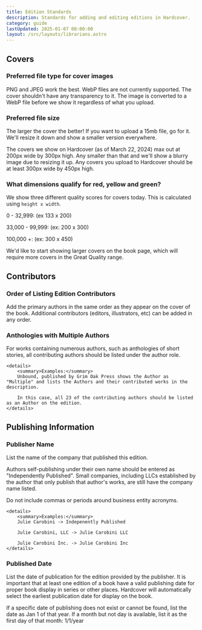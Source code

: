 ```yaml
---
title: Edition Standards
description: Standards for adding and editing editions in Hardcover.
category: guide
lastUpdated: 2025-01-07 08:00:00
layout: /src/layouts/librarians.astro
---
```



## Covers
### Preferred file type for cover images
PNG and JPEG work the best. WebP files are not currently supported. The cover shouldn't have any transparency to it. The image is converted to a WebP file before we show it regardless of what you upload.

### Preferred file size
The larger the cover the better! If you want to upload a 15mb file, go for it. We'll resize it down and show a smaller version everywhere.

The covers we show on Hardcover (as of March 22, 2024) max out at 200px wide by 300px high. Any smaller than that and we'll show a blurry image due to resizing it up. Any covers you upload to Hardcover should be at least 300px wide by 450px high.

### What dimensions qualify for red, yellow and green?
We show three different quality scores for covers today. This is calculated using `height x width`.

0 - 32,999: <Badge text="Bad Quality" variant="danger" /> (ex 133 x 200)

33,000 - 99,999: <Badge text="Ok Quality" variant="caution" /> (ex: 200 x 300)

100,000 +: <Badge text="Good Quality" variant="success" /> (ex: 300 x 450)

We'd like to start showing larger covers on the book page, which will require more covers in the Great Quality range.

## Contributors
### Order of Listing Edition Contributors
Add the primary authors in the same order as they appear on the cover of the book. Additional contributors (editors, illustrators, etc) can be added in any order.

### Anthologies with Multiple Authors
For works containing numerous authors, such as anthologies of short stories, all contributing authors should be listed under the author role.

    <details>
        <summary>Examples:</summary>
        Unbound, published by Grim Oak Press shows the Author as "Multiple" and lists the Authors and their contributed works in the description.

        In this case, all 23 of the contributing authors should be listed as an Author on the edition.
    </details>

## Publishing Information
### Publisher Name
List the name of the company that published this edition.

Authors self-publishing under their own name should be entered as "Independently Published". Small companies, including LLCs established by the author that only publish that author's works, are still have the company name listed.

Do not include commas or periods around business entity acronyms.

    <details>
        <summary>Examples:</summary>
        Julie Carobini -> Indepenently Published

        Julie Carobini, LLC -> Julie Carobini LLC

        Julie Carobini Inc. -> Julie Carobini Inc
    </details>

### Published Date
List the date of publication for the edition provided by the publisher. It is important that at least one edition of a book have a valid publishing date for proper book display in series or other places. Hardcover will automatically select the earliest publication date for display on the book.

If a specific date of publishing does not exist or cannot be found, list the date as Jan 1 of that year. If a month but not day is available, list it as the first day of that month: 1/1/year


